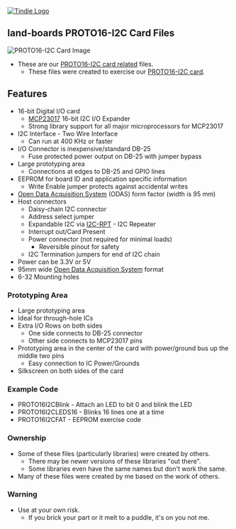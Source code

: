 <a href="https://www.tindie.com/products/land_boards/16-bit-digital-io-w-proto-area-proto16-i2c/" >
<img src="http://land-boards.com/tindie/tindie-larges-v2.png" alt="Tindie Logo">
</img></a>

== land-boards PROTO16-I2C Card Files ==

<img src="http://land-boards.com/blwiki/images/b/b6/Proto16-I2C-P1010411-720px.jpg" alt="PROTO16-I2C Card Image"></img>

* These are our [http://land-boards.com/blwiki/index.php?title=PROTO16-I2C PROTO16-I2C card related] files.
** These files were created to exercise our [http://land-boards.com/blwiki/index.php?title=PROTO16-I2C PROTO16-I2C card].

== Features ==

* 16-bit Digital I/O card
** [http://ww1.microchip.com/downloads/en/DeviceDoc/21952b.pdf MCP23017] 16-bit I2C I/O Expander
** Strong library support for all major microprocessors for MCP23017
* I2C Interface - Two Wire Interface
** Can run at 400 KHz or faster
* I/O Connector is inexpensive/standard DB-25
** Fuse protected power output on DB-25 with jumper bypass
* Large prototyping area
** Connections at edges to DB-25 and GPIO lines
* EEPROM for board ID and application specific information
** Write Enable jumper protects against accidental writes
* [[Open Data Acquisition System]] (ODAS) form factor (width is 95 mm)
* Host connectors
** Daisy-chain I2C connector
** Address select jumper
** Expandable I2C via [[I2C-RPT]] - I2C Repeater
** Interrupt out/Card Present
** Power connector (not required for minimal loads)
*** Reversible pinout for safety
** I2C Termination jumpers for end of I2C chain
* Power can be 3.3V or 5V
* 95mm wide [[Open Data Acquisition System]] format
* 6-32 Mounting holes

=== Prototyping Area ===

* Large prototyping area
* Ideal for through-hole ICs
* Extra I/O Rows on both sides
** One side connects to DB-25 connector
** Other side connects to MCP23017 pins
* Prototyping area in the center of the card with power/ground bus up the middle two pins
** Easy connection to IC Power/Grounds
* Silkscreen on both sides of the card

=== Example Code ===

* PROTO16I2CBlink - Attach an LED to bit 0 and blink the LED
* PROTO16I2CLEDS16 - Blinks 16 lines one at a time
* PROTO16I2CFAT - EEPROM exercise code

=== Ownership ===

* Some of these files (particularly libraries) were created by others.
** There may be newer versions of these libraries "out there".
** Some libraries even have the same names but don't work the same.
* Many of these files were created by me based on the work of others.

=== Warning ===

* Use at your own risk.
** If you brick your part or it melt to a puddle, it's on you not me.
